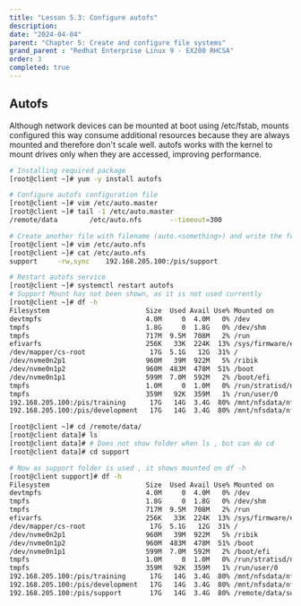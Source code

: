 ```yaml
---
title: "Lesson 5.3: Configure autofs"
description:
date: "2024-04-04"
parent: "Chapter 5: Create and configure file systems"
grand_parent : "Redhat Enterprise Linux 9 - EX200 RHCSA"
order: 3
completed: true
---
```


## Autofs
Although network devices can be mounted at boot using /etc/fstab, 
mounts configured this way consume additional resources because they 
are always mounted and therefore don't scale well. autofs works with 
the kernel to mount drives only when they are accessed, improving performance.

```bash 
# Installing required package
[root@client ~]# yum -y install autofs 

# Configure autofs configuration file 
[root@client ~]# vim /etc/auto.master
[root@client ~]# tail -1 /etc/auto.master
/remote/data		/etc/auto.nfs		--timeout=300

# Create another file with filename (auto.<something>) and write the folder and mount 
[root@client ~]# vim /etc/auto.nfs 
[root@client ~]# cat /etc/auto.nfs 
support		-rw,sync	192.168.205.100:/pis/support

# Restart autofs service
[root@client ~]# systemctl restart autofs 
# Support Mount has not been shown, as it is not used currently
[root@client ~]# df -h 
Filesystem                        Size  Used Avail Use% Mounted on
devtmpfs                          4.0M     0  4.0M   0% /dev
tmpfs                             1.8G     0  1.8G   0% /dev/shm
tmpfs                             717M  9.5M  708M   2% /run
efivarfs                          256K   33K  224K  13% /sys/firmware/efi/efivars
/dev/mapper/cs-root                17G  5.1G   12G  31% /
/dev/nvme0n2p1                    960M   39M  922M   5% /ribik
/dev/nvme0n1p2                    960M  483M  478M  51% /boot
/dev/nvme0n1p1                    599M  7.0M  592M   2% /boot/efi
tmpfs                             1.0M     0  1.0M   0% /run/stratisd/ns_mounts
tmpfs                             359M   92K  359M   1% /run/user/0
192.168.205.100:/pis/training      17G   14G  3.4G  80% /mnt/nfsdata/nfstraining
192.168.205.100:/pis/development   17G   14G  3.4G  80% /mnt/nfsdata/nfsdevelopment

[root@client ~]# cd /remote/data/
[root@client data]# ls
[root@client data]# # Does not show folder when ls , but can do cd 
[root@client data]# cd support 

# Now as support folder is used , it shows mounted on df -h
[root@client support]# df -h 
Filesystem                        Size  Used Avail Use% Mounted on
devtmpfs                          4.0M     0  4.0M   0% /dev
tmpfs                             1.8G     0  1.8G   0% /dev/shm
tmpfs                             717M  9.5M  708M   2% /run
efivarfs                          256K   33K  224K  13% /sys/firmware/efi/efivars
/dev/mapper/cs-root                17G  5.1G   12G  31% /
/dev/nvme0n2p1                    960M   39M  922M   5% /ribik
/dev/nvme0n1p2                    960M  483M  478M  51% /boot
/dev/nvme0n1p1                    599M  7.0M  592M   2% /boot/efi
tmpfs                             1.0M     0  1.0M   0% /run/stratisd/ns_mounts
tmpfs                             359M   92K  359M   1% /run/user/0
192.168.205.100:/pis/training      17G   14G  3.4G  80% /mnt/nfsdata/nfstraining
192.168.205.100:/pis/development   17G   14G  3.4G  80% /mnt/nfsdata/nfsdevelopment
192.168.205.100:/pis/support       17G   14G  3.4G  80% /remote/data/support

```